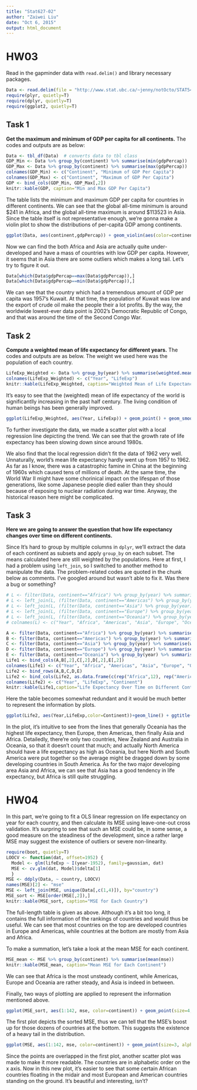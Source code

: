 ```yaml
---
title: "Stat627-02"
author: "Zaiwei Liu"
date: "Oct 6, 2015"
output: html_document
---
```


# HW03

Read in the gapminder data with `read.delim()` and library necessary packages.  

```r
Data <- read.delim(file = "http://www.stat.ubc.ca/~jenny/notOcto/STAT545A/examples/gapminder/data/gapminderDataFiveYear.txt")
require(plyr, quietly=T)
require(dplyr, quietly=T)
require(ggplot2, quietly=T)
```

## Task 1 

**Get the maximum and minimum of GDP per capita for all continents.** The codes and outputs are as below:  

```r
Data <- tbl_df(Data)  # converts data to tbl class
GDP_Min <- Data %>% group_by(continent) %>% summarise(min(gdpPercap))
GDP_Max <- Data %>% group_by(continent) %>% summarise(max(gdpPercap))
colnames(GDP_Min) <- c("Continent", "Minimum of GDP Per Capita")
colnames(GDP_Max) <- c("Continent", "Maximum of GDP Per Capita")
GDP <- bind_cols(GDP_Min, GDP_Max[,2])
knitr::kable(GDP, caption="Min and Max GDP Per Capita")
```

The table lists the minimum and maximum GDP per capita for countries in different continents. We can see that the global all-time minimum is around $241 in Africa, and the global all-time maximum is around $113523 in Asia.  
Since the table itself is not representative enough, we're gonna make a violin plot to show the distributions of per-capita GDP among continents. 

```r
ggplot(Data, aes(continent,gdpPercap)) + geom_violin(aes(color=continent)) + xlab("Continent") + ylab("GDP Per Capita") + ggtitle("Violin Plot for GDP Per Capita in Different Continents")
```

Now we can find the both Africa and Asia are actually quite under-developed and have a mass of countries with low GDP per capita. However, it seems that in Asia there are some outliers which makes a long tail. Let's try to figure it out.  

```r
Data[which(Data$gdpPercap==max(Data$gdpPercap)),]
Data[which(Data$gdpPercap==min(Data$gdpPercap)),]
```

We can see that the country which had a tremendous amount of GDP per capita was 1957's Kuwait. At that time, the population of Kuwait was low and the export of crude oil make the people their a lot profits. By the way, the worldwide lowest-ever data point is 2002's Democratic Republic of Congo, and that was around the time of the Second Congo War.  

## Task 2

**Compute a weighted mean of life expectancy for different years.** The codes and outputs are as below. The weight we used here was the population of each country. 

```r
LifeExp_Weighted <- Data %>% group_by(year) %>% summarise(weighted.mean(lifeExp, pop))
colnames(LifeExp_Weighted) <- c("Year", "LifeExp")
knitr::kable(LifeExp_Weighted, caption="Weighted Mean of Life Expectancy for Different Years")
```

It's easy to see that the (weighted) mean of life expectancy of the world is significantlly increasing in the past half century. The living condition of human beings has been generally improved.  

```r
ggplot(LifeExp_Weighted, aes(Year, LifeExp)) + geom_point() + geom_smooth(method=loess) + ylab("Weighted Mean of Life Expectancy") + xlab("Year") + ggtitle("Weighted Mean of Life Expectancy for Different Years")
```

To further investigate the data, we made a scatter plot with a local regression line depicting the trend. We can see that the growth rate of life expectancy has been slowing down since around 1980s. 

We also find that the local regression didn't fit the data of 1962 very well. Unnaturally, world's mean life expectancy hardly went up from 1957 to 1962. As far as I know, there was a catastrophic famine in China at the beginning of 1960s which caused tens of millions of death. At the same time, the World War II might have some chorinical impact on the lifespan of those generations, like some Japanese people died ealier than they should because of exposing to nuclear radiation during war time. Anyway, the historical reason here might be complicated.

## Task 3

**Here we are going to answer the question that how life expectancy changes over time on different continents.** 

Since It's hard to group by multiple columns in `dplyr`, we'll extract the data of each continent as subsets and apply `group_by` on each subset. The means calculated here are still weighted by the populations. Here at first, I had a problem using `left_join`, so I switched to another method to manipulate the data. The problem-related codes are quoted in the chunk below as comments. I've googled around but wasn't able to fix it. Was there a bug or something?  

```r
# L <- filter(Data, continent=="Africa") %>% group_by(year) %>% summarise(weighted.mean(lifeExp, pop))
# L <- left_join(L, (filter(Data, continent=="Americas") %>% group_by(year) %>% summarise(weighted.mean(lifeExp, pop))), by="year")
# L <- left_join(L, (filter(Data, continent=="Asia") %>% group_by(year) %>% summarise(weighted.mean(lifeExp, pop))), by="year")
# L <- left_join(L, (filter(Data, continent=="Europe") %>% group_by(year) %>% summarise(weighted.mean(lifeExp, pop))), by="year")
# L <- left_join(L, (filter(Data, continent=="Oceania") %>% group_by(year) %>% summarise(weighted.mean(lifeExp, pop))), by="year")
# colnames(L) <- c("Year", "Africa", "Americas", "Asia", "Europe", "Oceania")

A <- filter(Data, continent=="Africa") %>% group_by(year) %>% summarise(weighted.mean(lifeExp, pop))
B <- filter(Data, continent=="Americas") %>% group_by(year) %>% summarise(weighted.mean(lifeExp, pop))
C <- filter(Data, continent=="Asia") %>% group_by(year) %>% summarise(weighted.mean(lifeExp, pop))
D <- filter(Data, continent=="Europe") %>% group_by(year) %>% summarise(weighted.mean(lifeExp, pop))
E <- filter(Data, continent=="Oceania") %>% group_by(year) %>% summarise(weighted.mean(lifeExp, pop))
Life1 <- bind_cols(A,B[,2],C[,2],D[,2],E[,2])
colnames(Life1) <- c("Year", "Africa", "Americas", "Asia", "Europe", "Oceania")
Life2 <- bind_rows(A,B,C,D,E)
Life2 <- bind_cols(Life2, as.data.frame(c(rep("Africa",12), rep("Americas",12), rep("Asia",12), rep("Europe",12), rep("Oceania",12))))
colnames(Life2) <- c("Year", "LifeExp", "Continent")
knitr::kable(Life1,caption="Life Expectancy Over Time on Different Continents")
```

Here the table becomes somewhat redundant and it would be much better to represent the information by plots. 

```r
ggplot(Life2, aes(Year,LifeExp,color=Continent))+geom_line() + ggtitle("Life Expectancy Over Time on Different Continents") + ylab("Weighted Mean of Life Expectancy")
```

In the plot, it's intuitive to see from the lines that generally Oceania has the highest life expectancy, then Europe, then Americas, then finally Asia and Africa. Detailedly, there're only two countries, New Zealand and Australia in Oceania, so that it doesn't count that much; and actually North America should have a life expectancy as high as Oceania, but here North and South America were put together so the average might be dragged down by some developing countries in South America. As for the two major developing area Asia and Africa, we can see that Asia has a good tendency in life expectancy, but Africa is still quite struggling.  

# HW04

In this part, we're going to fit a OLS linear regression on life expectancy on year for each country, and then calculate its MSE using leave-one-out cross validation. It's surpring to see that such an MSE could be, in some sense, a good measure on the steadiness of the development, since a rather large MSE may suggest the existence of outliers or severe non-linearity.  

```r
require(boot, quietly=T)
LOOCV <- function(dat, offset=1952) {
  Model <- glm(lifeExp ~ I(year-1952), family=gaussian, dat)
  MSE <- cv.glm(dat, Model)$delta[1]
  }
MSE <- ddply(Data, ~ country, LOOCV)
names(MSE)[2] <- "mse"
MSE <- left_join(MSE, unique(Data[,c(1,4)]), by="country")
MSE_sort <- MSE[order(MSE[,2]),]
knitr::kable(MSE_sort, caption="MSE for Each Country")
```

The full-length table is given as above. Although it's a bit too long, it contains the full information of the rankings of countries and would thus be useful. We can see that most countries on the top are developed countries in Europe and Americas, while countries at the bottom are mostly from Asia and Africa.  

To make a summation, let's take a look at the mean MSE for each continent. 

```r
MSE_mean <- MSE %>% group_by(continent) %>% summarise(mean(mse))
knitr::kable(MSE_mean, caption="Mean MSE for Each Continent")
```

We can see that Africa is the most unsteady continent, while Americas, Europe and Oceania are rather steady, and Asia is indeed in between. 

Finally, two ways of plotting are applied to represent the information mentioned above.  

```r
ggplot(MSE_sort, aes(1:142, mse, color=continent)) + geom_point(size=4, shape=3) + xlab("Countries") + ylab("MSE") + ggtitle("MSE for Each Country, Plot 1")
```

The first plot depicts the sorted MSE, thus we can tell that the MSE's boost up for those dozens of countries at the bottom. This suggests the existence of a heavy tail in the distribution. 

```r
ggplot(MSE, aes(1:142, mse, color=continent)) + geom_point(size=3, alpha=0.85) + xlab("Countries") + ylab("MSE") + ggtitle("MSE for Each Country, Plot 2")
```

Since the points are overlapped in the first plot, another scatter plot was made to make it more readable. The countries are in alphabetic order on the x axis. Now in this new plot, it's easier to see that some certain African countries floating in the midair and most European and American countries standing on the ground. It's beautiful and interesting, isn't?